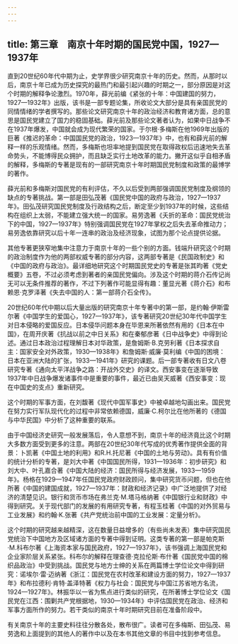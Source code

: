 ```yaml
---
---
---
```

title: 第三章　南京十年时期的国民党中国，1927—1937年
---



直到20世纪60年代中期为止，史学界很少研究南京十年的历史。然而，从那时以后，南京十年已成为历史探究的最热门和最引起兴趣的时期之一，部分原因是对这个时期的解释争论激烈。1970年，薛光前编《紧张的十年：中国建国的努力，1927—1932年》出版，该书是一部专题论集，所收论文大部分是具有亲国民党的同情情绪的学者撰写的。那些论文研究南京十年的政治经济和教育诸方面，总的意思是国民党建立了国力的稳固基础。薛光前及那些论文著者认为，如果中日战争不在1937年爆发，中国就会成为现代繁荣的国家。于尔根·多梅斯在他1969年出版的巨著《推迟的革命：中国国民党的政治，1923—1937年》中，也有和薛光前的解释一样的乐观情绪。然而，多梅斯也坦率地提到国民党在取得政权后迅速地失去革命势头，不能博得民众拥护，而且缺乏实行土地改革的能力。撇开这似乎自相矛盾的解释，多梅斯的专著是现有的一部研究南京十年时期国民党制度和政策的最博学的著作。

薛光前和多梅斯对国民党的有利评估，不久以后受到两部强调国民党制度及纲领的缺点的专著挑战。第一部是田弘茂著《国民党中国的政府与政治，1927—1937年》。田弘茂研究国民党制度及行政结构之后，断定至少到1937年的时候，这些结构在组织上太弱，不能建立强大统一的国家。易劳逸著《夭折的革命：国民党统治下的中国，1927—1937年》特别强调国民党在1927年掌权之后失去革命推动力；易劳逸依靠研究以后十年一连串的政治及经济现象，试图为那个论点提供论据。

其他专著更狭窄地集中注意力于南京十年的一些个别的方面。钱端升研究这个时期的政治制度作为他的两部权威专著的部分内容，这两部专著是《民国政制史》和《中国的政府与政治》。最详细地研究这个时期国民党史的专著是张其昀著《党史概要》五卷，不过必须考虑到著者的亲国民党偏向。涉及这个时期的蒋介石传记尚无可以无条件推荐的著作，不过下列著作可能显得有趣：董显光著《蒋介石》和布赖恩·克罗泽著《失去中国的人：第一部蒋介石全传》。

20世纪60年代中期以后大量出版的研究南京十年专著中的第一部，是约翰·伊斯雷尔著《中国学生的爱国心，1927—1937年》，该专著研究20世纪30年代中国学生对日本侵略的爱国反应。日本侵华问题本身在毕恩来所著依然有用的《日本在中国》，在周开庆著《抗战以前之中日关系》和在秦郁彦著《日中战争史》中得到论述。通过日本政治过程理解日本对华政策，是詹姆斯·B.克劳利著《日本探求自主：国家安全对外政策，1930—1938年》和詹姆斯·威廉·莫利编《中国的困境：日本在亚洲大陆的扩张，1933—1941年》研究的课题。后一部专著收有日文八卷研究专著《通向太平洋战争之路：开战外交史》的译文。西安事变在逐渐导致1937年中日战争爆发诸事件中是重要的事件，最近已由吴天威著《西安事变：现在中国史的支点》重新研究。

这个时期的军事方面，在刘馥著《现代中国军事史》中被卓越地勾画出来。国民党在努力实行军队现代化的过程中非常依赖德国，威廉·C.柯尔比在他所著的《德国与中华民国》中分析了这种重要的联系。

由于中国经济史研究一般发展落后，令人意想不到，南京十年的经济竟比这个时期大多数方面受到更多的注意。两部在20世纪30年代写成的优秀著作提供全面的背景：卜凯著《中国土地的利用》和R.H.托尼著《中国的土地与劳动》。具有有价值的统计分析的专著，是刘大中著《中国国民所得，1931—1936年：初步研究》和刘大中、叶孔嘉合著《中国大陆的经济：国民所得与经济发展，1933—1959年》。杨格在1929—1947年任国民党政府财政顾问，集中研究货币问题，但也在他所著《中国的建国成就，1927—1937年：财政和经济记录》中广泛地提供了对经济的清楚见识。银行和货币市场在弗兰克·M.塔马格纳著《中国银行业和财政》中得到研究。关于现代部门的发展的有用研究专著，有程玉桂著《中国的对外贸易与工业发展》和约翰·K.张著《共产党统治前中国的工业发展：定量分析》。

这个时期的研究越来越精深，这在数量日益增多的（有些尚未发表）集中研究国民党统治下中国地方及区域诸方面的专著中得到证明。这类专著的第一部是帕克斯·M.科布尔著《上海资本家与国民政府，1927—1937年》，该书强调上海国民党和企业家阶层关系紧张。科布尔的解释在理查德·克拉伦斯·布什著《国民党中国的棉织品政治》中受到挑战。国民党与地方士绅的关系在两篇博士学位论文中得到研究：诺埃尔·雷·迈纳著《浙江：国民党在农村改革和建设方面的努力，1927—1937年》和布拉德利·肯特·盖泽特著《权力与社会：国民党与中国江苏省地方名流，1924—1927年》。林振华以一省为焦点进行类似的研究，在所著博士学位论文《国民党在江西：围剿共产党根据地，1930—1934年》中评估国民党在政治、经济和军事方面所作的努力。若干类似的南京十年时期研究目前在准备阶段中。

有关南京十年的主要史料往往分散各处，散布很广。读者可在多梅斯、田弘茂、易劳逸和上面提到的其他人的著作中以及在本书其他文章的书目中找到参考信息。
